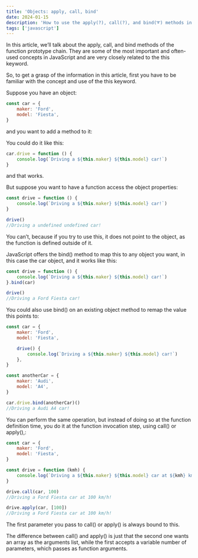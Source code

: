 ```yaml
---
title: 'Objects: apply, call, bind'
date: 2024-01-15
description: 'How to use the apply(?), call(?), and bind(➰) methods in JavaScript'
tags: ['javascript']
---
```


In this article, we’ll talk about the apply, call, and bind methods of the function prototype chain. They are some of the most important and often-used concepts in JavaScript and are very closely related to the this keyword.

So, to get a grasp of the information in this article, first you have to be familiar with the concept and use of the this keyword.

Suppose you have an object:

```js
const car = {
	maker: 'Ford',
	model: 'Fiesta',
}
```

and you want to add a method to it:

You could do it like this:

```js
car.drive = function () {
	console.log(`Driving a ${this.maker} ${this.model} car!`)
}
```

and that works.

But suppose you want to have a function access the object properties:

```js
const drive = function () {
	console.log(`Driving a ${this.maker} ${this.model} car!`)
}

drive()
//Driving a undefined undefined car!
```

You can’t, because if you try to use this, it does not point to the object, as the function is defined outside of it.

JavaScript offers the bind() method to map this to any object you want, in this case the car object, and it works like this:

```js
const drive = function () {
	console.log(`Driving a ${this.maker} ${this.model} car!`)
}.bind(car)

drive()
//Driving a Ford Fiesta car!
```

You could also use bind() on an existing object method to remap the value this points to:

```js
const car = {
	maker: 'Ford',
	model: 'Fiesta',

	drive() {
		console.log(`Driving a ${this.maker} ${this.model} car!`)
	},
}

const anotherCar = {
	maker: 'Audi',
	model: 'A4',
}

car.drive.bind(anotherCar)()
//Driving a Audi A4 car!
```

You can perform the same operation, but instead of doing so at the function definition time, you do it at the function invocation step, using call() or apply(),:

```js
const car = {
	maker: 'Ford',
	model: 'Fiesta',
}

const drive = function (kmh) {
	console.log(`Driving a ${this.maker} ${this.model} car at ${kmh} km/h!`)
}

drive.call(car, 100)
//Driving a Ford Fiesta car at 100 km/h!

drive.apply(car, [100])
//Driving a Ford Fiesta car at 100 km/h!
```

The first parameter you pass to call() or apply() is always bound to this.

The difference between call() and apply() is just that the second one wants an array as the arguments list, while the first accepts a variable number of parameters, which passes as function arguments.
